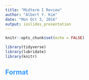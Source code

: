 ```yaml
---
title: "Midterm I Review"
author: "Albert Y. Kim"
date: "Mon Oct 3, 2016"
output: ioslides_presentation
---
```


<style>
h2 { 
 color: #3399ff;		
}
h3 { 
 color: #3399ff;		
}
slides > slide.backdrop {
  background: white;
}
</style>

```r
knitr::opts_chunk$set(echo = FALSE)
```

```r
library(tidyverse)
library(lubridate)
library(knitr)
```



## Format

